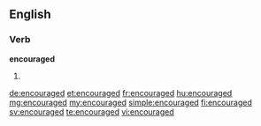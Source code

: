 ==English==

===Verb===
'''encouraged'''

# {{past of|[[encourage]]}}

[[de:encouraged]]
[[et:encouraged]]
[[fr:encouraged]]
[[hu:encouraged]]
[[mg:encouraged]]
[[my:encouraged]]
[[simple:encouraged]]
[[fi:encouraged]]
[[sv:encouraged]]
[[te:encouraged]]
[[vi:encouraged]]